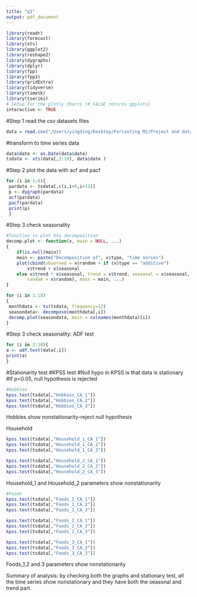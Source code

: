 ```yaml
---
title: "q1"
output: pdf_document
---
```

```r
library(readr)
library(forecast)
library(xts)
library(ggplot2)
library(reshape2)
library(dygraphs)
library(dplyr)
library(fpp)
library(fpp3)
library(gridExtra)
library(tidyverse)
library(timetk)
library(tseries)
# Setup for the plotly charts (# FALSE returns ggplots)
interactive <- TRUE
```

#Step 1 read the csv datasets files
```r
data = read.csv("/Users/yingding/Desktop/Forcasting M2/Project and data-20220107/github code/Projectdata.csv")
```

#transform to time series data
```r
data$date <- as.Date(data$date)  
tsdata <- xts(data[,2:19], data$date )
```


#Step 2 plot the data with acf and pacf
```r
for (i in 1:6){
 pardata <- tsdata[,c(i,i+6,i+12)]
 p <- dygraph(pardata)
 acf(pardata)
 pacf(pardata)
 print(p)
 }
```

#Step 3 check seasonality
```r
#function to plot hte decomposition
decomp.plot <- function(x, main = NULL, ...)
{
    if(is.null(main))
	main <- paste("Decomposition of", x$type, "time series")
    plot(cbind(observed = x$random + if (x$type == "additive")
        x$trend + x$seasonal
    else x$trend * x$seasonal, trend = x$trend, seasonal = x$seasonal,
        random = x$random), main = main, ...)
}

for (i in 1:18)
{
 monthdata <- ts(tsdata, frequency=12)
 seasondata<- decompose(monthdata[,i])
 decomp.plot(seasondata, main = colnames(monthdata)[i])
}

```

#Step 3 check seasonality: ADF test
```r
for (i in 2:18){
a <- adf.test(data[,i])
print(a)
}
```


#Stationarity test
#KPSS test
#Null hypo in KPSS is that data is stationary
#If p<0.05, null hypothesis is rejected
```r
#Hobbies
kpss.test(tsdata[,"Hobbies_CA_1"])
kpss.test(tsdata[,"Hobbies_CA_2"])
kpss.test(tsdata[,"Hobbies_CA_3"])

```
Hobbies show nonstationarity-reject null hypothesis 


Household
```r
kpss.test(tsdata[,"Household_1_CA_1"])
kpss.test(tsdata[,"Household_1_CA_2"])
kpss.test(tsdata[,"Household_1_CA_3"])

kpss.test(tsdata[,"Household_2_CA_1"])
kpss.test(tsdata[,"Household_2_CA_2"])
kpss.test(tsdata[,"Household_2_CA_3"])
```
Household_1 and Household_2 parameters show nonstationarity


```r
#Foods
kpss.test(tsdata[,"Foods_1_CA_1"])
kpss.test(tsdata[,"Foods_1_CA_2"])
kpss.test(tsdata[,"Foods_1_CA_3"])

kpss.test(tsdata[,"Foods_2_CA_1"])
kpss.test(tsdata[,"Foods_2_CA_2"])
kpss.test(tsdata[,"Foods_2_CA_3"])

kpss.test(tsdata[,"Foods_3_CA_1"])
kpss.test(tsdata[,"Foods_3_CA_2"])
kpss.test(tsdata[,"Foods_3_CA_3"])

```
Foods_1,2 and 3 parameters show nonstationarity


Summary of analysis: by checking both the graphs and stationary test, all the time series show nonstationary and they have both the seasonal and trend part. 

